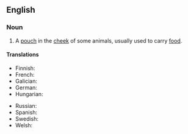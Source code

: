 {{also|cheek-pouch}}

==English==

===Noun===
{{en-noun}}
# {{lb|en|anatomy|zoology}} A [[pouch]] in the [[cheek]] of some animals, usually used to carry [[food]].

====Translations====
{{trans-top|pouch in the cheek}}
* Finnish: {{t|fi|poskipussi}}
* French: {{t+|fr|abajoue|f}}
* Galician: {{t+|gl|abazón|m}}
* German: {{t|de|Backentasche|f}}
* Hungarian: {{t|hu|pofazacskó}}
{{trans-mid}}
* Russian: {{t|ru|защёчный мешо́к|m}}
* Spanish: {{t+|es|abazón|m}}
* Swedish: {{t|sv|kindpåse|c}}
* Welsh: {{t|cy|bochgoden|f}}
{{trans-bottom}}